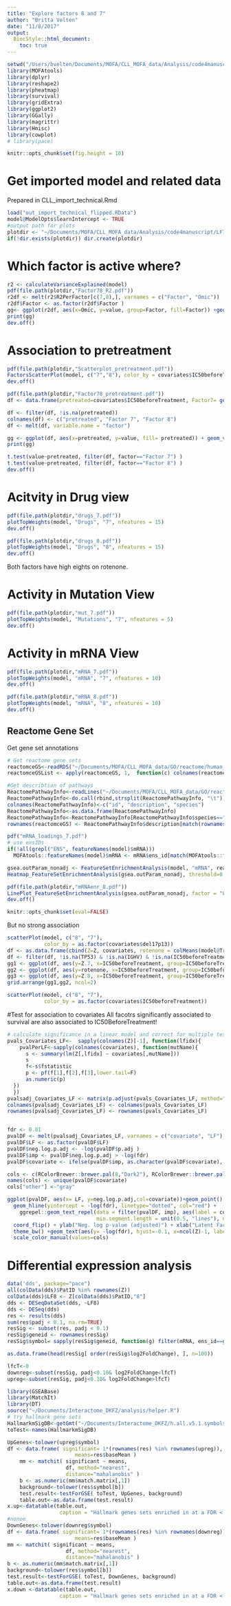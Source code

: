 ```yaml
---
title: "Explore factors 8 and 7"
author: "Britta Velten"
date: "11/8/2017"
output:
  BiocStyle::html_document:
    toc: true
---
```


```r
setwd("/Users/bvelten/Documents/MOFA/CLL_MOFA_data/Analysis/code4manuscript/")
library(MOFAtools)
library(dplyr)
library(reshape2)
library(pheatmap)
library(survival)
library(gridExtra)
library(ggplot2)
library(GGally)
library(magrittr)
library(Hmisc)
library(cowplot)
# library(pace)
```

```r
knitr::opts_chunk$set(fig.height = 10)
```

# Get imported model and related data
Prepared in CLL_import_technical.Rmd
```r
load("out_import_technical_flipped.RData")
model@ModelOpts$learnIntercept <- TRUE
#output path for plots
plotdir <- "~/Documents/MOFA/CLL_MOFA_data/Analysis/code4manuscript/LF78"
if(!dir.exists(plotdir)) dir.create(plotdir)
```

# Which factor is active where?
```r
r2 <- calculateVarianceExplained(model)
pdf(file.path(plotdir,"Factor78_R2.pdf"))
r2df <- melt(r2$R2PerFactor[c(7,8),], varnames = c("Factor", "Omic"))
r2df$Factor <- as.factor(r2df$Factor )
gg<- ggplot(r2df, aes(x=Omic, y=value, group=Factor, fill=Factor)) +geom_bar(stat="identity", position = "dodge") +ylab("R2")+ scale_fill_manual(values=c("7"="darkgreen", "8"="navy")) +xlab("")
print(gg)
dev.off()
```

# Association to pretreatment
```r
pdf(file.path(plotdir,"Scatterplot_pretreatment.pdf"))
FactorsScatterPlot(model, c("7","8"), color_by = covariates$IC50beforeTreatment)
dev.off()
```

```r
pdf(file.path(plotdir,"Factor78_pretreatment.pdf"))
df <- data.frame(pretreated=covariates$IC50beforeTreatment, Factor7= getFactors(model, factors="7"),Factor7= getFactors(model, factors="8"))

df <- filter(df, !is.na(pretreated))
colnames(df) <- c("pretreated", "Factor 7", "Factor 8")
df <- melt(df, variable.name = "factor")

gg <- ggplot(df, aes(x=pretreated, y=value, fill= pretreated)) + geom_violin() +facet_wrap(~factor) + scale_fill_manual(values=c("FALSE"="cornflowerblue", "TRUE"="orange4")) +geom_jitter(alpha=0.5, width=0.05) + ylab("Factor value") 
print(gg)

t.test(value~pretreated, filter(df, factor=="Factor 7") )
t.test(value~pretreated, filter(df, factor=="Factor 8") )
dev.off()
```


# Acitvity in Drug view
```r
pdf(file.path(plotdir,"drugs_7.pdf"))
plotTopWeights(model, "Drugs", "7", nfeatures = 15)
dev.off()

pdf(file.path(plotdir,"drugs_8.pdf"))
plotTopWeights(model, "Drugs", "8", nfeatures = 15)
dev.off()
```
Both factors have high eights on rotenone.

# Activity in Mutation View
```r
pdf(file.path(plotdir,"mut_7.pdf"))
plotTopWeights(model, "Mutations", "7", nfeatures = 5)
dev.off()
```

# Activity in mRNA View
```r
pdf(file.path(plotdir,"mRNA_7.pdf"))
plotTopWeights(model, "mRNA", "7", nfeatures = 10)
dev.off()

pdf(file.path(plotdir,"mRNA_8.pdf"))
plotTopWeights(model, "mRNA", "8", nfeatures = 10)
dev.off()
```

## Reactome Gene Set
Get gene set annotations
```r
# Get reactome gene sets
reactomceGS<-readRDS("~/Documents/MOFA/CLL_MOFA_data/GO/reactome/human_reactome_binary_matrix.rds")
reactomceGSList <- apply(reactomceGS, 1,  function(c) colnames(reactomceGS)[c==1])

#Get describtion of pathways
ReactomePathwayInfo<-readLines("~/Documents/MOFA/CLL_MOFA_data/GO/reactome/ReactomePathwaysMeta.txt")
ReactomePathwayInfo<-do.call(rbind,strsplit(ReactomePathwayInfo, "\t"))
colnames(ReactomePathwayInfo)<-c("id", "description", "species")
ReactomePathwayInfo<-as.data.frame(ReactomePathwayInfo)
ReactomePathwayInfo<-ReactomePathwayInfo[ReactomePathwayInfo$species=="Homo sapiens",]
rownames(reactomceGS) <- ReactomePathwayInfo$description[match(rownames(reactomceGS), ReactomePathwayInfo$id)]
```

```r
pdf("mRNA_loadings_7.pdf")
# use ensIDs
if(!all(grepl("ENS", featureNames(model)$mRNA))) 
  MOFAtools::featureNames(model)$mRNA <- mRNA$ens_id[match(MOFAtools::featureNames(model)$mRNA, mRNA$symbol)]

gsea.outParam_nonadj <- FeatureSetEnrichmentAnalysis(model, "mRNA", reactomceGS, statistical.test = "parametric", alpha = 0.2, min.size = 15, factors = c("7","8"))
Heatmap_FeatureSetEnrichmentAnalysis(gsea.outParam_nonadj, threshold=0.2)

pdf(file.path(plotdir,"mRNAenr_8.pdf"))
LinePlot_FeatureSetEnrichmentAnalysis(gsea.outParam_nonadj, factor = "8", threshold=0.2)
dev.off()
```


```r
knitr::opts_chunk$set(eval=FALSE)
```

But no strong association
```r
scatterPlot(model, c("8", "7"),
            color_by = as.factor(covariates$del17p13))
df <- as.data.frame(cbind(Z=Z, covariates, rotenone = colMeans(model@TrainData$Drugs[grepl("rotenone", rownames(model@TrainData$Drugs)),])))
df <- filter(df, !is.na(TP53) & !is.na(IGHV) & !is.na(IC50beforeTreatment))
gg1 <- ggplot(df, aes(y=Z.7, x=IC50beforeTreatment, group=IC50beforeTreatment)) +geom_boxplot() +facet_wrap(paste("TP53", TP53) ~ paste("IGHV", IGHV)) +geom_point()
gg2 <- ggplot(df, aes(y=rotenone, x=IC50beforeTreatment, group=IC50beforeTreatment)) +geom_boxplot() +facet_wrap(paste("TP53", TP53) ~ paste("IGHV", IGHV)) +geom_point()
gg3 <- ggplot(df, aes(y=Z.8, x=IC50beforeTreatment, group=IC50beforeTreatment)) +geom_boxplot() +facet_wrap(paste("TP53", TP53) ~ paste("IGHV", IGHV))
grid.arrange(gg1,gg2, ncol=2)

scatterPlot(model, c("8", "7"),
            color_by = as.factor(covariates$IC50beforeTreatment))
```

#Test for association to covariates
All facotrs significantly associated to survival are also associated to IC50BeforeTreatment!
```r
# calculate significance in a linear model and correct for multiple testing per latent factor
pvals_Covariates_LF<-  sapply(colnames(Z)[-1], function(lfidx){
    pvalPerLF<-sapply(colnames(covariates), function(mutName){
      s <- summary(lm(Z[,lfidx] ~ covariates[,mutName]))
      s
      f<-s$fstatistic
      p <- pf(f[1],f[2],f[3],lower.tail=F)
      as.numeric(p)
  })
  })
pvalsadj_Covariates_LF <- matrix(p.adjust(pvals_Covariates_LF, method="BH"), nrow= nrow(pvals_Covariates_LF))
colnames(pvalsadj_Covariates_LF) <- colnames(pvals_Covariates_LF)
rownames(pvalsadj_Covariates_LF) <- rownames(pvals_Covariates_LF)


fdr <- 0.01
pvalDF <- melt(pvalsadj_Covariates_LF, varnames = c("covariate", "LF"), value.name = "p.adj")
pvalDF$LF <- as.factor(pvalDF$LF)
pvalDF$neg.log.p.adj <- -log(pvalDF$p.adj )
pvalDF$imp <- pvalDF$neg.log.p.adj > -log(fdr)
pvalDF$covariate <- ifelse(pvalDF$imp, as.character(pvalDF$covariate), "other")

cols <- c(RColorBrewer::brewer.pal(8,"Dark2"), RColorBrewer::brewer.pal(9,"Set1")) [1:length(unique(pvalDF$covariate))]
names(cols) <- unique(pvalDF$covariate)
cols["other"] <-"gray"

ggplot(pvalDF, aes(x= LF, y=neg.log.p.adj,col=covariate))+geom_point() + 
  geom_hline(yintercept = -log(fdr), linetype="dotted", col="red") + 
    ggrepel::geom_text_repel(data = filter(pvalDF, imp), aes(label = covariate, col = covariate), segment.alpha=0.2,
                             min.segment.length = unit(0.5, "lines"), nudge_x=0.5,  nudge_y = 20, show.legend=F) +
  coord_flip() + ylab("Neg. log p-value (adjusted)") + xlab("Latent Factor") +
  theme_bw() +geom_text(aes(y= -log(fdr), hjust=-0.1, x=ncol(Z)-1, label=paste("FDR", fdr*100,"%")), col="red") +
  scale_color_manual(values=cols) 
```

# Differential expression analysis
```r
data('dds', package="pace")
all(colData(dds)$PatID %in% rownames(Z))
colData(dds)$LF8 <- Z[colData(dds)$PatID,"8"]
dds <- DESeqDataSet(dds, ~LF8)
dds <- DESeq(dds)
res <- results(dds)
sum(res$padj < 0.1, na.rm=TRUE)
resSig <- subset(res, padj < 0.1)
resSig$geneid <- rownames(resSig)
resSig$symbol= sapply(resSig$geneid, function(g) filter(mRNA, ens_id==g)$symbol)

as.data.frame(head(resSig[ order(resSig$log2FoldChange), ], n=100))

lfcT<-0
downreg<-subset(resSig, padj<0.10& log2FoldChange<lfcT)
upreg<-subset(resSig, padj<0.10& log2FoldChange>lfcT)
```

```r
library(GSEABase)
library(MatchIt)
library(DT)
source("~/Documents/Interactome_DKFZ/analysis/helper.R")
# try hallmark gene sets
HallmarkmSigDB<-getGmt("~/Documents/Interactome_DKFZ/h.all.v5.1.symbols.gmt")
toTest<-names(HallmarkmSigDB)

UpGenes<-tolower(upreg$symbol)
df <- data.frame( significant= 1*(rownames(res) %in% rownames(upreg)),
                      means=res$baseMean )
    mm <- matchit( significant ~ means,
                   df, method="nearest",
                   distance="mahalanobis" )
    b <- as.numeric(mm$match.matrix[,1])
    background<-tolower(res$symbol[b])
    test.result<-testForGSE( toTest, UpGenes, background)
    table.out<-as.data.frame(test.result)
x.up<-datatable(table.out, 
                 caption = "Hallmark genes sets enriched in at a FDR < 10% caption upregulated genes")
#nonoe
DownGenes<-tolower(downreg$symbol)
df <- data.frame( significant= 1*(rownames(res) %in% rownames(downreg)),
                      means=res$baseMean )
mm <- matchit( significant ~ means,
                   df, method="nearest",
                   distance="mahalanobis" )
b <- as.numeric(mm$match.matrix[,1])
background<-tolower(res$symbol[b])
test.result<-testForGSE( toTest, DownGenes, background)
table.out<-as.data.frame(test.result)
x.down <-datatable(table.out, 
                 caption = "Hallmark genes sets enriched in at a FDR < 10% caption downregulated genes")
```

